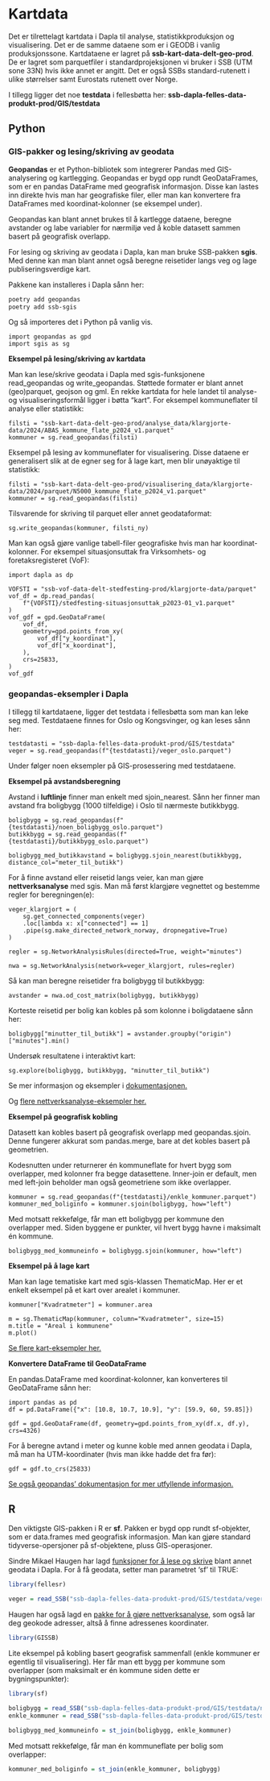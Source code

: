 # Kartdata
Det er tilrettelagt kartdata i Dapla til analyse, statistikkproduksjon og visualisering. 
Det er de samme dataene som er i GEODB i vanlig produksjonssone. Kartdataene er lagret på **ssb-kart-data-delt-geo-prod**.
De er lagret som parquetfiler i standardprojeksjonen vi bruker i SSB (UTM sone 33N) hvis ikke annet er angitt. 
Det er også SSBs standard-rutenett i ulike størrelser samt Eurostats rutenett over Norge.

I tillegg ligger det noe **testdata** i fellesbøtta her: **ssb-dapla-felles-data-produkt-prod/GIS/testdata**

## Python
### GIS-pakker og lesing/skriving av geodata
**Geopandas** er et Python-bibliotek som integrerer Pandas med GIS-analysering og kartlegging.
Geopandas er bygd opp rundt GeoDataFrames, som er en pandas DataFrame med geografisk informasjon. 
Disse kan lastes inn direkte hvis man har geografiske filer, eller man kan konvertere fra DataFrames 
med koordinat-kolonner (se eksempel under).

Geopandas kan blant annet brukes til å kartlegge dataene, beregne avstander og labe variabler for nærmiljø ved å koble datasett sammen basert på geografisk overlapp.

For lesing og skriving av geodata i Dapla, kan man bruke SSB-pakken **sgis**. Med denne kan man blant annet også beregne reisetider langs veg og lage publiseringsverdige kart. 

Pakkene kan installeres i Dapla sånn her:

```.bash
poetry add geopandas
poetry add ssb-sgis
```

Og så importeres det i Python på vanlig vis.

```.python
import geopandas as gpd
import sgis as sg
```

**Eksempel på lesing/skriving av kartdata**

Man kan lese/skrive geodata i Dapla med sgis-funksjonene read_geopandas og write_geopandas. 
Støttede formater er blant annet (geo)parquet, geojson og gml.
En rekke kartdata for hele landet til analyse- og visualiseringsformål ligger i bøtta "kart". 
For eksempel kommuneflater til analyse eller statistikk:

```.python
filsti = "ssb-kart-data-delt-geo-prod/analyse_data/klargjorte-data/2024/ABAS_kommune_flate_p2024_v1.parquet"
kommuner = sg.read_geopandas(filsti)
```

Eksempel på lesing av kommuneflater for visualisering. Disse dataene er generalisert slik at de egner seg for
å lage kart, men blir unøyaktige til statistikk:

```.python
filsti = "ssb-kart-data-delt-geo-prod/visualisering_data/klargjorte-data/2024/parquet/N5000_kommune_flate_p2024_v1.parquet"
kommuner = sg.read_geopandas(filsti)
```

Tilsvarende for skriving til parquet eller annet geodataformat:

```.python
sg.write_geopandas(kommuner, filsti_ny) 
```

Man kan også gjøre vanlige tabell-filer geografiske hvis man har koordinat-kolonner. For eksempel situasjonsuttak fra Virksomhets- og foretaksregisteret (VoF):

```.python
import dapla as dp

VOFSTI = "ssb-vof-data-delt-stedfesting-prod/klargjorte-data/parquet"
vof_df = dp.read_pandas(
    f"{VOFSTI}/stedfesting-situasjonsuttak_p2023-01_v1.parquet"
)
vof_gdf = gpd.GeoDataFrame(
    vof_df, 
    geometry=gpd.points_from_xy(
        vof_df["y_koordinat"],
        vof_df["x_koordinat"],
    ),
    crs=25833,
)
vof_gdf
```

### geopandas-eksempler i Dapla

I tillegg til kartdataene, ligger det testdata i fellesbøtta som man kan leke seg med. 
Testdataene finnes for Oslo og Kongsvinger, og kan leses sånn her:

```.python
testdatasti = "ssb-dapla-felles-data-produkt-prod/GIS/testdata"
veger = sg.read_geopandas(f"{testdatasti}/veger_oslo.parquet")
```

Under følger noen eksempler på GIS-prosessering med testdataene. 

**Eksempel på avstandsberegning**

Avstand i **luftlinje** finner man enkelt med sjoin_nearest. 
Sånn her finner man avstand fra boligbygg (1000 tilfeldige) i Oslo til nærmeste butikkbygg.

```.python
boligbygg = sg.read_geopandas(f"{testdatasti}/noen_boligbygg_oslo.parquet")
butikkbygg = sg.read_geopandas(f"{testdatasti}/butikkbygg_oslo.parquet")

boligbygg_med_butikkavstand = boligbygg.sjoin_nearest(butikkbygg, distance_col="meter_til_butikk")
```

For å finne avstand eller reisetid langs veier, kan man gjøre **nettverksanalyse** med sgis.
Man må først klargjøre vegnettet og bestemme regler for beregningen(e):

```.python
veger_klargjort = (
    sg.get_connected_components(veger)
    .loc[lambda x: x["connected"] == 1]
    .pipe(sg.make_directed_network_norway, dropnegative=True)
)

regler = sg.NetworkAnalysisRules(directed=True, weight="minutes")

nwa = sg.NetworkAnalysis(network=veger_klargjort, rules=regler)
```

Så kan man beregne reisetider fra boligbygg til butikkbygg:

```.python
avstander = nwa.od_cost_matrix(boligbygg, butikkbygg)
```

Korteste reisetid per bolig kan kobles på som kolonne i boligdataene sånn her:

```.python
boligbygg["minutter_til_butikk"] = avstander.groupby("origin")["minutes"].min()
```

Undersøk resultatene i interaktivt kart:

```.python
sg.explore(boligbygg, butikkbygg, "minutter_til_butikk")
```

Se mer informasjon og eksempler i [dokumentasjonen.](https://statisticsnorway.github.io/ssb-sgis/reference/networkanalysis/networkanalysis.html#sgis.networkanalysis.networkanalysis.NetworkAnalysis.od_cost_matrix)

Og [flere nettverksanalyse-eksempler her.](https://nbviewer.org/github/statisticsnorway/intro_til_geopandas/blob/main/3_nettverksanalyse_lang.ipynb)

**Eksempel på geografisk kobling**

Datasett kan kobles basert på geografisk overlapp med geopandas.sjoin. 
Denne fungerer akkurat som pandas.merge, bare at det kobles basert på geometrien.

Kodesnutten under returnerer én kommuneflate for hvert bygg som overlapper, med kolonner fra begge datasettene. 
Inner-join er default, men med left-join beholder man også geometriene som ikke overlapper.

```.python
kommuner = sg.read_geopandas(f"{testdatasti}/enkle_kommuner.parquet")
kommuner_med_boliginfo = kommuner.sjoin(boligbygg, how="left")
```

Med motsatt rekkefølge, får man ett boligbygg per kommune den overlapper med. Siden byggene er punkter, vil hvert bygg havne i maksimalt én kommune. 

```.python
boligbygg_med_kommuneinfo = boligbygg.sjoin(kommuner, how="left")
```

**Eksempel på å lage kart**

Man kan lage tematiske kart med sgis-klassen ThematicMap. Her er et enkelt eksempel på et kart over arealet i kommuner. 

```.python
kommuner["Kvadratmeter"] = kommuner.area

m = sg.ThematicMap(kommuner, column="Kvadratmeter", size=15)
m.title = "Areal i kommunene"
m.plot()
```

[Se flere kart-eksempler her.](https://statisticsnorway.github.io/ssb-sgis/examples/maps.html)

**Konvertere DataFrame til GeoDataFrame**

En pandas.DataFrame med koordinat-kolonner, kan konverteres til GeoDataFrame sånn her:

```.python
import pandas as pd
df = pd.DataFrame({"x": [10.8, 10.7, 10.9], "y": [59.9, 60, 59.85]})

gdf = gpd.GeoDataFrame(df, geometry=gpd.points_from_xy(df.x, df.y), crs=4326)
```

For å beregne avtand i meter og kunne koble med annen geodata i Dapla, må man ha UTM-koordinater (hvis man ikke hadde det fra før):

```.python
gdf = gdf.to_crs(25833)
```

[Se også geopandas' dokumentasjon for mer utfyllende informasjon.](https://geopandas.org/en/stable/docs/user_guide.html)

## R
Den viktigste GIS-pakken i R er **sf**. Pakken er bygd opp rundt sf-objekter, 
som er data.frames med geografisk informasjon. 
Man kan gjøre standard tidyverse-opersjoner på sf-objektene, pluss GIS-operasjoner. 

Sindre Mikael Haugen har lagd [funksjoner for å lese og skrive](https://statisticsnorway.github.io/fellesr/articles/vignette__DAPLA_jukseark.html
) blant annet geodata i Dapla. For å få geodata, setter man parametret 'sf' til TRUE:

```.r
library(fellesr)

veger = read_SSB("ssb-dapla-felles-data-produkt-prod/GIS/testdata/veger_oslo.parquet", sf = TRUE)
```

Haugen har også lagd en [pakke for å gjøre nettverksanalyse](https://statisticsnorway.github.io/GISSB/articles/GISSB_vignette.html), 
som også lar deg geokode adresser, altså å finne adressenes koordinater.

```.r
library(GISSB)
```

Lite eksempel på kobling basert geografisk sammenfall (enkle kommuner er egentlig til visualisering).
Her får man ett bygg per kommune som overlapper (som maksimalt er én kommune siden dette er bygningspunkter):

```.r
library(sf)

boligbygg = read_SSB("ssb-dapla-felles-data-produkt-prod/GIS/testdata/noen_boligbygg_oslo.parquet", sf = TRUE)
enkle_kommuner = read_SSB("ssb-dapla-felles-data-produkt-prod/GIS/testdata/enkle_kommuner.parquet", sf = TRUE)

boligbygg_med_kommuneinfo = st_join(boligbygg, enkle_kommuner)
```

Med motsatt rekkefølge, får man én kommuneflate per bolig som overlapper:

```.r
kommuner_med_boliginfo = st_join(enkle_kommuner, boligbygg)
```
